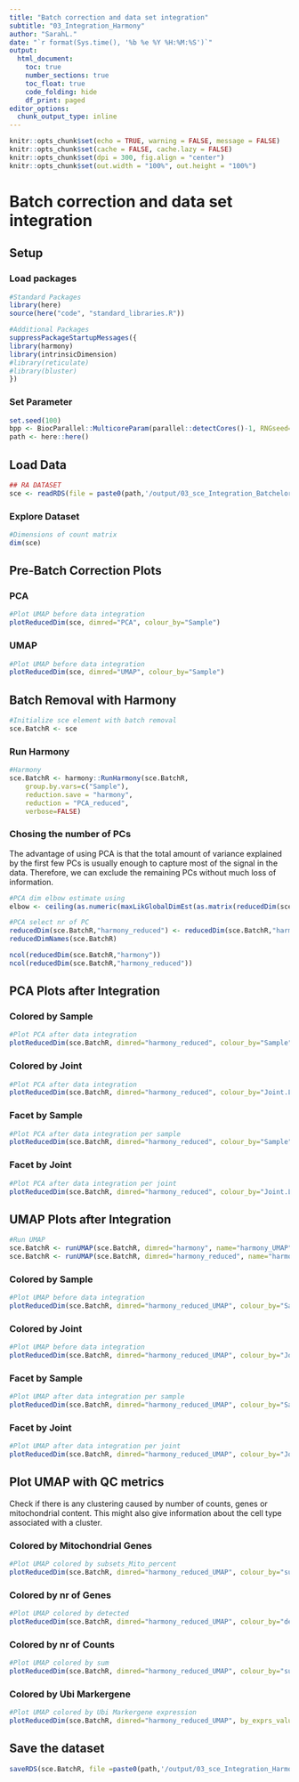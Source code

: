 ```yaml
---
title: "Batch correction and data set integration"
subtitle: "03_Integration_Harmony"
author: "SarahL."
date: "`r format(Sys.time(), '%b %e %Y %H:%M:%S')`"
output: 
  html_document:
    toc: true
    number_sections: true   
    toc_float: true
    code_folding: hide
    df_print: paged
editor_options:
  chunk_output_type: inline
---
```


```r
knitr::opts_chunk$set(echo = TRUE, warning = FALSE, message = FALSE)
knitr::opts_chunk$set(cache = FALSE, cache.lazy = FALSE)
knitr::opts_chunk$set(dpi = 300, fig.align = "center")
knitr::opts_chunk$set(out.width = "100%", out.height = "100%")
```


# Batch correction and data set integration

## Setup

### Load packages

```r
#Standard Packages
library(here)
source(here("code", "standard_libraries.R"))

#Additional Packages
suppressPackageStartupMessages({
library(harmony)
library(intrinsicDimension)
#library(reticulate)
#library(bluster)
})

```


### Set Parameter

```r
set.seed(100)
bpp <- BiocParallel::MulticoreParam(parallel::detectCores()-1, RNGseed=100)
path <- here::here()
```


## Load Data

```r
## RA DATASET
sce <- readRDS(file = paste0(path,'/output/03_sce_Integration_Batchelor.rds'))
```

### Explore Dataset

```r
#Dimensions of count matrix
dim(sce)
```

## Pre-Batch Correction Plots {.tabset}

### PCA

```r
#Plot UMAP before data integration
plotReducedDim(sce, dimred="PCA", colour_by="Sample")
```

### UMAP

```r
#Plot UMAP before data integration
plotReducedDim(sce, dimred="UMAP", colour_by="Sample")
```

## Batch Removal with Harmony

```r
#Initialize sce element with batch removal
sce.BatchR <- sce 
```

### Run Harmony 

```r
#Harmony
sce.BatchR <- harmony::RunHarmony(sce.BatchR,
    group.by.vars=c("Sample"),
    reduction.save = "harmony",
    reduction = "PCA_reduced",
    verbose=FALSE)

```



### Chosing the number of PCs

The advantage of using PCA is that the total amount of variance explained by the first few PCs is usually enough to capture most of the signal in the data. Therefore, we can exclude the remaining PCs without much loss of information. 

```r
#PCA dim elbow estimate using 
elbow <- ceiling(as.numeric(maxLikGlobalDimEst(as.matrix(reducedDim(sce.BatchR, "harmony")), k=5)))

#PCA select nr of PC
reducedDim(sce.BatchR,"harmony_reduced") <- reducedDim(sce.BatchR,"harmony")[,seq_len(elbow)]
reducedDimNames(sce.BatchR)

ncol(reducedDim(sce.BatchR,"harmony"))
ncol(reducedDim(sce.BatchR,"harmony_reduced"))
```


## PCA Plots after Integration {.tabset}
### Colored by Sample
```r
#Plot PCA after data integration
plotReducedDim(sce.BatchR, dimred="harmony_reduced", colour_by="Sample") + ggtitle("PCA after data integration with harmony")
```
### Colored by Joint
```r
#Plot PCA after data integration
plotReducedDim(sce.BatchR, dimred="harmony_reduced", colour_by="Joint.Location") + ggtitle("PCA after data integration with harmony")
```
### Facet by Sample
```r
#Plot PCA after data integration per sample
plotReducedDim(sce.BatchR, dimred="harmony_reduced", colour_by="Sample") + ggtitle("PCA after data integration with harmony")+ facet_wrap(~sce.BatchR$Sample)
```
### Facet by Joint
```r
#Plot PCA after data integration per joint
plotReducedDim(sce.BatchR, dimred="harmony_reduced", colour_by="Joint.Location") + ggtitle("PCA after data integration with harmony")+ facet_wrap(~sce.BatchR$Joint.Location)

```


## UMAP Plots after Integration {.tabset}

```r
#Run UMAP
sce.BatchR <- runUMAP(sce.BatchR, dimred="harmony", name="harmony_UMAP")
sce.BatchR <- runUMAP(sce.BatchR, dimred="harmony_reduced", name="harmony_reduced_UMAP",subset_row=rowData(sce.BatchR)$is_hvg)

```

### Colored by Sample
```r
#Plot UMAP before data integration
plotReducedDim(sce.BatchR, dimred="harmony_reduced_UMAP", colour_by="Sample") + ggtitle("UMAP after data integration with harmony")
```
### Colored by Joint
```r
#Plot UMAP before data integration
plotReducedDim(sce.BatchR, dimred="harmony_reduced_UMAP", colour_by="Joint.Location") + ggtitle("UMAP after data integration with harmony")
```
### Facet by Sample
```r
#Plot UMAP after data integration per sample
plotReducedDim(sce.BatchR, dimred="harmony_reduced_UMAP", colour_by="Sample") + ggtitle("UMAP after data integration with harmony")+ facet_wrap(~sce.BatchR$Sample)

```
### Facet by Joint
```r
#Plot UMAP after data integration per joint
plotReducedDim(sce.BatchR, dimred="harmony_reduced_UMAP", colour_by="Joint.Location") + ggtitle("UMAP after data integration with harmony")+ facet_wrap(~sce.BatchR$Joint.Location)
```

## Plot UMAP with QC metrics {.tabset}

Check if there is any clustering caused by number of counts, genes or mitochondrial content. This might also give information about the cell type associated with a cluster.

### Colored by Mitochondrial Genes

```r
#Plot UMAP colored by subsets_Mito_percent
plotReducedDim(sce.BatchR, dimred="harmony_reduced_UMAP", colour_by="subsets_Mito_percent",order_by="subsets_Mito_percent") + ggtitle("Mitochondrial Genes")
```

### Colored by nr of Genes

```r
#Plot UMAP colored by detected
plotReducedDim(sce.BatchR, dimred="harmony_reduced_UMAP", colour_by="detected",order_by="detected") + ggtitle("Number of detected Genes")
```

### Colored by nr of Counts

```r
#Plot UMAP colored by sum
plotReducedDim(sce.BatchR, dimred="harmony_reduced_UMAP", colour_by="sum", order_by = "sum") + ggtitle("Sum of UMI Counts in Cell")
```

### Colored by Ubi Markergene

```r
#Plot UMAP colored by Ubi Markergene expression
plotReducedDim(sce.BatchR, dimred="harmony_reduced_UMAP", by_exprs_values = "logcounts", colour_by= rownames(sce)[grepl("(^B2M)", rowData(sce)$Symbol)])+ ggtitle("Expression of some Ubi Markergene")
```


## Save the dataset

```r
saveRDS(sce.BatchR, file =paste0(path,'/output/03_sce_Integration_Harmony.rds'))
```
